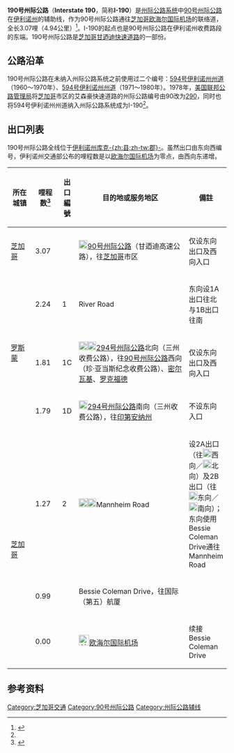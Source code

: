 {{Infobox US Road
|Name = '''190号州际公路''' <br/> Interstate 190
|Shield = I-190.svg
|Map = Interstate 190 (Illinois) map.png
|Direction A = 东
|Direction B = 西
|System=州际公路系统
|From = [[File:I-90.svg|20px]][[I-90|I-90]]（[[芝加哥|芝加哥]]）
|To = [[File:Airport_Sign.svg|20px]][[欧海尔国际机场|欧海尔国际机场]]
|Junction = [[File:I-294.svg|20px]][[File:I-90.svg|20px]][[294号州际公路|I-294]]／I-90（[[罗斯蒙_(伊利诺州)|罗斯蒙]]）<br/>[[File:US_12.svg|20px]][[File:US_45.svg|20px]][[12号美国国道|US 12]]／[[45号美国国道|US 45]]（芝加哥）
|Formed = 1978年<ref name="kumuri">{{cite web | language = en | publisher = 3 digits interstate at kumuri.com | title = Interstate 190 | url = http://www.kurumi.com/roads/3di/i190.html#190il | accessdate = 2009-02-18 | archive-date = 2020-07-18 | archive-url = https://web.archive.org/web/20200718110749/http://www.kurumi.com/roads/3di/i190.html#190il | dead-url = no }}</ref>
|LengthRef = <ref name="FHWA"/>
|Mile = 3.07
|Km = 4.94
}}

'''190号州际公路'''（'''Interstate 190'''，简称'''I-190'''）是[[州际公路系统|州际公路系统]]中[[90号州际公路|90号州际公路]]在[[伊利诺州|伊利诺州]]的辅助线，作为90号州际公路通往[[芝加哥欧海尔国际机场|芝加哥欧海尔国际机场]]的联络道，全长3.07哩（4.94公里）<ref name="FHWA">{{cite web | language = en | publisher = [[美国联邦公路管理局|美国联邦公路管理局]] | title = FHWA Route Log and Finder List: Table 2: Auxiliary Routes of the Dwight D. Eisenhower National System Of Interstate and Defense Highways as of October 31, 2002 | url = http://www.kurumi.com/roads/3di/i190.html#190il | date = 2002-10-31 | accessdate = 2009-02-18 | archive-date = 2020-07-18 | archive-url = https://web.archive.org/web/20200718110749/http://www.kurumi.com/roads/3di/i190.html#190il | dead-url = no }}</ref>。I-190的起点也是90号州际公路在伊利诺州收费路段的东端。190号州际公路是[[芝加哥|芝加哥]][[甘迺迪快速道路_(芝加哥)|甘迺迪快速道路]]的一部份。

== 公路沿革 ==

190号州际公路在未纳入州际公路系统之前使用过二个编号：[[594号伊利诺州州道|594号伊利诺州州道]]（1960～1970年）、[[594号伊利诺州州道|594号伊利诺州州道]]（1971～1980年）。1978年，[[美国联邦公路管理局|美国联邦公路管理局]]将[[芝加哥|芝加哥]]市区的艾森豪快速道路的州际公路编号由90改为[[290号州际公路_(伊利诺州)|290]]，同时也将594号伊利诺州州道纳入州际公路系统成为I-190<ref name="kumuri"/>。

== 出口列表 ==

190号州际公路全线位于[[伊利诺州|伊利诺州]][[库克县_(伊利诺伊州)|库克-{zh:县;zh-tw:郡}-]]。虽然出口由东向西编号，伊利诺州交通部公布的哩程数是以[[欧海尔国际机场|欧海尔国际机场]]为零点，由西向东递增。
{| class=wikitable
!style="width:50px"|所在<br/>城镇
!style="width:50px"|哩程数<ref name=t2>{{cite web |author=Illinois Technology Transfer Center |url=http://www.dot.state.il.us/gist2/select.html |title=T2 GIS Data |accessdate=2007-11-08 |date=2006 |deadurl=yes |archiveurl=https://web.archive.org/web/20070810103329/http://dot.state.il.us/gist2/select.html |archivedate=2007-08-10 }}</ref>
!出口編號
!style="width:300px"|目的地或服务地区
!備註
|-
|[[芝加哥|芝加哥]]
|3.07
|
|[[File:i-90.svg|20px]][[90号州际公路|90号州际公路]]（甘迺迪高速公路），往[[芝加哥|芝加哥]]市区
|仅设东向出口及西向入口
|-
|rowspan=3|[[罗斯蒙_(伊利诺州)|罗斯蒙]]
|2.24
|1
|River Road
|东向设1A出口往北与1B出口往南
|-
|1.81
|1C
|[[File:i-294.svg|20px]][[File:i-90.svg|20px]][[294号州际公路_(伊利诺州)|294号州际公路]]北向（三州收费公路），往[[90号州际公路|90号州际公路]]西向（珍·亚当斯纪念收费公路）、[[密尔瓦基|密尔瓦基]]、[[罗克福德_(伊利诺伊州)|罗克福德]]
|仅设东向出口及西向入口
|-
|1.79
|1D
|[[File:i-294.svg|20px]][[294号州际公路_(伊利诺州)|294号州际公路]]南向（三州收费公路），往[[印第安纳州|印第安纳州]]
|不设东向入口
|-
|rowspan=3|[[芝加哥|芝加哥]]
|1.27
|2
|[[File:US_12.svg|20px]][[File:US_45.svg|20px]]Mannheim Road
|设2A出口（往[[File:US_12.svg|20px]]西向／[[File:US_45.svg|20px]]北向）及2B出口（往[[File:US_12.svg|20px]]东向／[[File:US_45.svg|20px]]南向）；东向使用Bessie Coleman Drive通往Mannheim Road
|-
|0.99
|
|Bessie Coleman Drive，往国际（第五）航厦<!--and waaaay too much other stuff -->
|
|-
|0.00
|
|[[File:Airport_Sign.svg|24px]][[欧海尔国际机场|欧海尔国际机场]]
|续接Bessie Coleman Drive
|}

== 参考资料 ==
{{reflist}}

{{90号州际公路及其辅助线}}

[[Category:芝加哥交通|Category:芝加哥交通]]
[[Category:90号州际公路|Category:90号州际公路]]
[[Category:州际公路辅线|Category:州际公路辅线]]